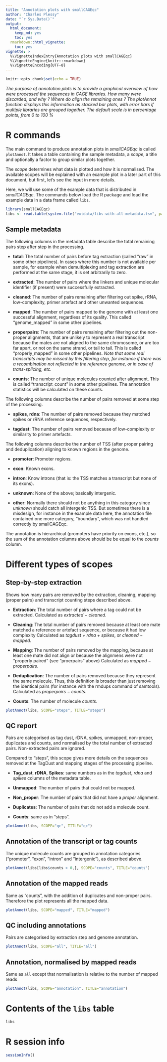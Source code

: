 ```yaml
---
title: "Annotation plots with smallCAGEqc"
author: "Charles Plessy"
date: "`r Sys.Date()`"
output:
  html_document: 
    keep_md: yes
    toc: yes
  rmarkdown::html_vignette:
    toc: yes
vignette: >
  %\VignetteIndexEntry{Annotation plots with smallCAGEqc}
  %\VignetteEngine{knitr::rmarkdown}
  %\VignetteEncoding{UTF-8}
---
```


```r
knitr::opts_chunk$set(echo = TRUE)
```

_The purpose of annotation plots is to provide a graphical overview of
how were processed the sequences in CAGE libraries.  How many were
discarded, and why ?  Where do align the remaining ones ?  The plotAnnot
function displays this information as stacked bar plots, with error
bars if multiple libraries are grouped together.  The default scale is in
percentage points, from 0 to 100 %_

R commands
==========

The main command to produce annotation plots in _smallCAGEqc_ is called
`plotAnnot`.  It takes a table containing the sample metadata, a _scope_,
a title and optionally a factor to group similar plots together.

The _scope_ determines what data is plotted and how it is normalised.
The available scopes will be explained with an example plot in a later part
of this document, but first, let's see the input in more details.

Here, we will use some of the example data that is distributed in _smallCAGEqc_.
The commands below load the R package and load the example data in a data frame
called `libs`.

```r
library(smallCAGEqc)
libs <- read.table(system.file("extdata/libs-with-all-metadata.tsv", package="smallCAGEqc"))
```


Sample metadata
---------------

The following columns in the metadata table describe the total remaining pairs
step after step in the processing.

 - **total**: The total number of pairs before tag extraction (called "raw" in
   some other pipelines). In cases where this number is not available per sample,
   for example when demultiplexing and tag extraction are performed at the same
   stage, it is set arbitrarily to zero.

 - **extracted**: The number of pairs where the linkers and unique molecular
   identifier (if present) were successfully extracted. 
   
 - **cleaned**: The number of pairs remaining after filtering out spike, rRNA,
   low-complexity, primer artefact and other unwanted sequences.
   
 - **mapped**: The number of pairs mapped to the genome with at least one
   successful alignment, regardless of its quality. This called "genome_mapped"
   in some other pipelines.
 
 - **properpairs**: The number of pairs remaining after filtering out the
   non-proper alignments, that are unlikely to represent a real transcript
   because the mates are not aligned to the same chromosome, or are too far
   apart, or not on the same strand, or tail to tail.  This is called
   "properly_mapped" in some other pipelines.  _Note that some real transcripts
   may be missed by this filtering step, for instance if there was a recombination
   not reflected in the reference genome, or in case of trans-splicing, etc._
 
 - **counts**: The number of unique molecules counted after alignment.  This is
   called "transcript_count" in some other pipelines.  The annotation statistics
   will be calculated on these counts.
 
The following columns describe the number of pairs removed at some step of
the processing.

 - **spikes**, **rdna**: The number of pairs removed because they matched
   spikes or rRNA reference sequences, respectively.
  
 - **tagdust**: The number of pairs removed because of low-complexity or
   similarity to primer artefacts.
   
The following columns describe the number of TSS (after proper pairing and
deduplication) aligning to known regions in the genome.

 - **promoter**: Promoter regions.
 
 - **exon**: Known exons.
 
 - **intron**: Know introns (that is: the TSS matches a transcript but none of
   its exons).
   
 - **unknown**: None of the above; basically intergenic.
 
 - **other**: Normally there should not be anything in this category since
   _unknown_ should catch all intergenic TSS.  But sometimes there is a
   misdesign, for instance in the example data here, the annotation file
   contained one more category, "boundary", which was not handled correctly
   by smallCAGEqc.
   
The annotation is hierarchical (promoters have priority on exons, etc.), so
the sum of the annotation columns above should be be equal to the _counts_
column.


Different types of scopes
=========================

Step-by-step extraction
-----------------------

Shows how many pairs are removed by the extraction, cleaning, mapping
(proper pairs) and transcript counting steps described above.

 - **Extraction**: The total number of pairs where a tag could not be extracted.
   Calculated as _extracted − cleaned_.
   
 - **Cleaning**: The total number of pairs removed because at least one mate
  matched a reference or artefact sequence, or because it had low complexity
   Calculated as _tagdust + rdna + spikes_, or _cleaned − mapped_.
   
 - **Mapping**: The number of pairs removed by the mapping, because at least one
   mate did not align or because the alignmens were not "properly paired" (see
   "proerpairs" above)  Calculated as _mapped − properpairs_.
 
 - **Deduplication**: The number of pairs removed because they represent the
   same molecule.  Thus, this definition is broader than just removing the
   identical pairs (for instance with the rmdups command of samtools).
  Calculated as _properpairs − counts_.
 
 - **Counts**: The number of molecule _counts_.
 

```r
plotAnnot(libs, SCOPE="steps", TITLE="steps")
```

QC report
---------

Pairs are categorised as tag dust, rDNA, spikes, unmapped, non-proper,
duplicates and counts, and normalised by the total number of extracted pairs.
Non-extracted pairs are ignored.

Compared to "steps", this scope gives more details on the sequences removed
at the TagDust and mapping stages of the processing pipeline.

 - **Tag_dust**, **rDNA**, **Spikes**: same numbers as in the _tagdust_, _rdna_
   and _spikes_ columns of the metadata table.
   
 - **Unmapped**: The number of pairs that could not be mapped.
 
 - **Non_proper**: The number of pairs that did not have a _proper_ alignment.

 - **Duplicates**: The number of pairs that do not add a molecule count.
 
 - **Counts**: same as in "steps".


```r
plotAnnot(libs, SCOPE="qc", TITLE="qc")
```


Annotation of the transcript or tag counts
------------------------------------------

The unique molecule counts are grouped in annotation categories
("promoter", "exon", "intron" and "intergenic"), as described above.

```r
plotAnnot(libs[libs$counts > 0,], SCOPE="counts", TITLE="counts")
```


Annotation of the mapped reads
------------------------------

Same as "counts", with the addition of duplicates and non-proper pairs.
Therefore the plot represents all the mapped data.

```r
plotAnnot(libs, SCOPE="mapped", TITLE="mapped")
```


QC including annotations
------------------------

Pairs are categorised by extraction step and genome annotation.

```r
plotAnnot(libs, SCOPE="all", TITLE="all")
```


Annotation, normalised by mapped reads
--------------------------------------

Same as `all` except that normalisation is relative to the number of mapped reads

```r
plotAnnot(libs, SCOPE="annotation", TITLE="annotation")
```


Contents of the `libs` table
============================

```r
libs
```

R session info
==============

```r
sessionInfo()
```
